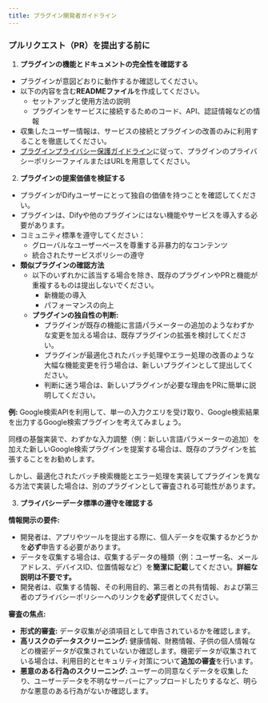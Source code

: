 ```yaml
---
title: プラグイン開発者ガイドライン
---
```



### プルリクエスト（PR）を提出する前に

1. **プラグインの機能とドキュメントの完全性を確認する**

*   プラグインが意図どおりに動作するか確認してください。
*   以下の内容を含む**READMEファイル**を作成してください。
    *   セットアップと使用方法の説明
    *   プラグインをサービスに接続するためのコード、API、認証情報などの情報
*   収集したユーザー情報は、サービスの接続とプラグインの改善のみに利用することを徹底してください。
*   [プラグインプライバシー保護ガイドライン](plugin-developer-guidelines.md)に従って、プラグインのプライバシーポリシーファイルまたはURLを用意してください。

2. **プラグインの提案価値を検証する**

* プラグインがDifyユーザーにとって独自の価値を持つことを確認してください。
* プラグインは、Difyや他のプラグインにはない機能やサービスを導入する必要があります。
* コミュニティ標準を遵守してください：
  * グローバルなユーザーベースを尊重する非暴力的なコンテンツ
  * 統合されたサービスポリシーの遵守
* **類似プラグインの確認方法**
  * 以下のいずれかに該当する場合を除き、既存のプラグインやPRと機能が重複するものは提出しないでください。
    * 新機能の導入
    * パフォーマンスの向上
  * **プラグインの独自性の判断:**
    * プラグインが既存の機能に言語パラメーターの追加のようなわずかな変更を加える場合は、既存プラグインの拡張を検討してください。
    * プラグインが最適化されたバッチ処理やエラー処理の改善のような大幅な機能変更を行う場合は、新しいプラグインとして提出してください。
    * 判断に迷う場合は、新しいプラグインが必要な理由をPRに簡単に説明してください。

**例:**
Google検索APIを利用して、単一の入力クエリを受け取り、Google検索結果を出力するGoogle検索プラグインを考えてみましょう。

同様の基盤実装で、わずかな入力調整（例：新しい言語パラメーターの追加）を加えた新しいGoogle検索プラグインを提案する場合は、既存のプラグインを拡張することをお勧めします。

しかし、最適化されたバッチ検索機能とエラー処理を実装してプラグインを異なる方法で実装した場合は、別のプラグインとして審査される可能性があります。

3. **プライバシーデータ標準の遵守を確認する**

**情報開示の要件:**

*   開発者は、アプリやツールを提出する際に、個人データを収集するかどうかを**必ず**申告する必要があります。
*   データを収集する場合は、収集するデータの種類（例：ユーザー名、メールアドレス、デバイスID、位置情報など）を**簡潔に記載**してください。**詳細な説明は不要です。**
*   開発者は、収集する情報、その利用目的、第三者との共有情報、および第三者のプライバシーポリシーへのリンクを**必ず**提供してください。

**審査の焦点:**

*   **形式的審査:** データ収集が必須項目として申告されているかを確認します。
*   **高リスクのデータスクリーニング:** 健康情報、財務情報、子供の個人情報などの機密データが収集されていないか確認します。機密データが収集されている場合は、利用目的とセキュリティ対策について**追加の審査**を行います。
*   **悪意のある行為のスクリーニング:** ユーザーの同意なくデータを収集したり、ユーザーデータを不明なサーバーにアップロードしたりするなど、明らかな悪意のある行為がないか確認します。